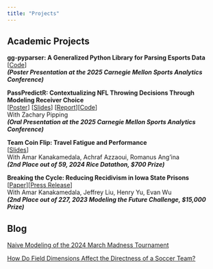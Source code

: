 ```yaml
---
title: "Projects"
---
```


## Academic Projects

**gg-pyparser: A Generalized Python Library for Parsing Esports Data** \[[Code](https://github.com/Lou-Zhou/gg-pyscraper)\] <br> ***(Poster Presentation at the 2025 Carnegie Mellon Sports Analytics Conference)***

**PassPredictR: Contextualizing NFL Throwing Decisions Through Modeling Receiver Choice** <br> \[[Poster](assets/QBReadR/PassPredictR_Poster.pdf)\] \[[Slides](assets/QBReadR/QBReadR_Slides.html#/title-slide)\] \[[Report](assets/QBReadR/PassPredictR_Report.html)\]\[[Code](https://github.com/zachbtw/Zhou-Pipping-CMSA)\] <br> With Zachary Pipping <br> ***(Oral Presentation at the 2025 Carnegie Mellon Sports Analytics Conference)***

**Team Coin Flip: Travel Fatigue and Performance** <br> \[[Slides](https://devpost.com/software/team-coin-flip-travel-fatigue-and-performance)\] <br> With Amar Kanakamedala, Achraf Azzaoui, Romanus Ang'ina <br> ***(2nd Place out of 59, 2024 Rice Datathon, \$700 Prize)***

**Breaking the Cycle: Reducing Recidivism in Iowa State Prisons** <br> \[[Paper](https://www.soa.org/49c692/globalassets/assets/files/static-pages/research/arch/2023/arch-2023-2-breaking-the-cycle-reducing-recidivism.pdf)\]\[[Press Release](https://www.prnewswire.com/news-releases/the-actuarial-foundations-modeling-the-future-challenge-awards-fifteen-students-college-scholarships-301812259.html)\] <br> With Amar Kanakamedala, Jeffrey Liu, Henry Yu, Evan Wu <br> ***(2nd Place out of 227, 2023 Modeling the Future Challenge, \$15,000 Prize)***

## Blog

[Naive Modeling of the 2024 March Madness Tournament](https://medium.com/@louzhou6/naive-modeling-of-the-2024-march-madness-tournament-7d99fdb82949)

[How Do Field Dimensions Affect the Directness of a Soccer Team?](https://medium.com/@louzhou6/how-do-field-dimensions-affect-the-directness-of-a-soccer-team-0fe555f94ead)

